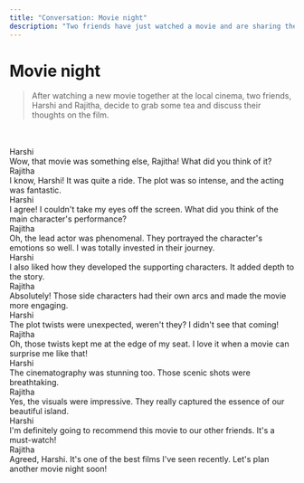 ```yaml
---
title: "Conversation: Movie night"
description: "Two friends have just watched a movie and are sharing their opinions and discussing the plot."
---
```



# Movie night

> After watching a new movie together at the local cinema, two friends, Harshi and Rajitha, decide to grab some tea and discuss their thoughts on the film.

<br/>

<AudioPlayer url="/sounds/conversations/14.mp3" />

<br/>

<div className="chat chat-start">
  <div className="chat-header">
    Harshi
  </div>
  <div className="chat-bubble text-xl bg-[#171717] text-white">Wow, that movie was something else, Rajitha! What did you think of it?</div>
</div>
<div className="chat chat-end">
  <div className="chat-header">
    Rajitha
  </div>
  <div className="chat-bubble text-xl bg-accent text-white">I know, Harshi! It was quite a ride. The plot was so intense, and the acting was fantastic.</div>
</div>
<div className="chat chat-start">
  <div className="chat-header">
    Harshi
  </div>
  <div className="chat-bubble text-xl bg-[#171717] text-white">I agree! I couldn't take my eyes off the screen. What did you think of the main character's performance?</div>
</div>
<div className="chat chat-end">
  <div className="chat-header">
    Rajitha
  </div>
  <div className="chat-bubble text-xl bg-accent text-white">Oh, the lead actor was phenomenal. They portrayed the character's emotions so well. I was totally invested in their journey.</div>
</div>
<div className="chat chat-start">
  <div className="chat-header">
    Harshi
  </div>
  <div className="chat-bubble text-xl bg-[#171717] text-white">I also liked how they developed the supporting characters. It added depth to the story.</div>
</div>
<div className="chat chat-end">
  <div className="chat-header">
    Rajitha
  </div>
  <div className="chat-bubble text-xl bg-accent text-white">Absolutely! Those side characters had their own arcs and made the movie more engaging.</div>
</div>
<div className="chat chat-start">
  <div className="chat-header">
    Harshi
  </div>
  <div className="chat-bubble text-xl bg-[#171717] text-white">The plot twists were unexpected, weren't they? I didn't see that coming!</div>
</div>
<div className="chat chat-end">
  <div className="chat-header">
    Rajitha
  </div>
  <div className="chat-bubble text-xl bg-accent text-white">Oh, those twists kept me at the edge of my seat. I love it when a movie can surprise me like that!</div>
</div>
<div className="chat chat-start">
  <div className="chat-header">
    Harshi
  </div>
  <div className="chat-bubble text-xl bg-[#171717] text-white">The cinematography was stunning too. Those scenic shots were breathtaking.</div>
</div>
<div className="chat chat-end">
  <div className="chat-header">
    Rajitha
  </div>
  <div className="chat-bubble text-xl bg-accent text-white">Yes, the visuals were impressive. They really captured the essence of our beautiful island.</div>
</div>
<div className="chat chat-start">
  <div className="chat-header">
    Harshi
  </div>
  <div className="chat-bubble text-xl bg-[#171717] text-white">I'm definitely going to recommend this movie to our other friends. It's a must-watch!</div>
</div>
<div className="chat chat-end">
  <div className="chat-header">
    Rajitha
  </div>
  <div className="chat-bubble text-xl bg-accent text-white">Agreed, Harshi. It's one of the best films I've seen recently. Let's plan another movie night soon!</div>
</div>